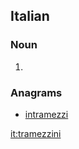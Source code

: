 ==Italian==

===Noun===
{{head|it|plural}} {{m}}

# {{plural of|tramezzino|lang=it}}

===Anagrams===
* [[intramezzi#Italian|intramezzi]]

[[it:tramezzini]]
